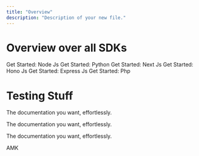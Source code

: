 ```yaml
---
title: "Overview"
description: "Description of your new file."
---
```


# Overview over all SDKs
  
<CardGroup cols={2}>
  <Card title="Node Js" icon="/node-logo.png" href="/SDK/node">
    Get Started: Node Js
  </Card>
  <Card title="Python" icon="/python-logo.png" href="/SDK/python">
    Get Started: Python
  </Card>
</CardGroup>

<CardGroup cols={2}>
  <Card title="Next Js" icon="/nextjs-logo.png" href="/SDK/nextjs">
    Get Started: Next Js
  </Card>
  <Card title="Hono" icon="/hono-logo.png" href="/SDK/hono">
    Get Started: Hono Js
  </Card>
</CardGroup>

<CardGroup cols={2}>
  <Card title="Express Js" icon="/express-logo.png" href="/SDK/express">
    Get Started: Express Js
  </Card>
  <Card title="Php" icon="/php-logo.png" href="/SDK/php">
    Get Started: Php
  </Card>
</CardGroup>

# Testing Stuff

<Icon icon="/Node.png" iconType="solid" /> The documentation you want, effortlessly.

<Icon icon="/node.svg" iconType="solid" /> The documentation you want, effortlessly.

<Icon icon="node.svg" iconType="solid" /> The documentation you want, effortlessly.

AMK